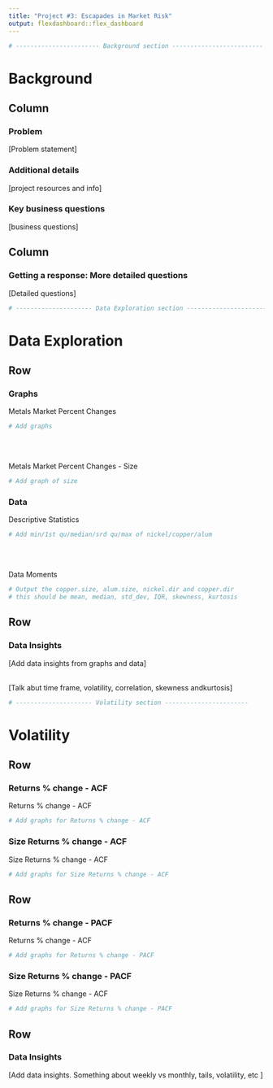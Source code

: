 ```yaml
---
title: "Project #3: Escapades in Market Risk"
output: flexdashboard::flex_dashboard
---
```


```r
# ----------------------- Background section -------------------------
```

Background {data-orientation=columns}
=====================================  
    
Column {data-width=600}
-------------------------------------
    
### Problem

[Problem statement]

### Additional details

[project resources and info]

### Key business questions

[business questions]

Column {data-width=400}
-------------------------------------
   
### Getting a response: More detailed questions

[Detailed questions]

```r
# --------------------- Data Exploration section -----------------------
```

Data Exploration {data-orientation=rows}
=====================================     
   
Row {data-height=600}
-------------------------------------

### Graphs

Metals Market Percent Changes
```r
# Add graphs
```
<br/><br/>

Metals Market Percent Changes - Size  
```r
# Add graph of size
```
   
### Data

Descriptive Statistics
```r
# Add min/1st qu/median/srd qu/max of nickel/copper/alum
```
<br/><br/>

Data Moments
```r
# Output the copper.size, alum.size, nickel.dir and copper.dir
# this should be mean, median, std_dev, IQR, skewness, kurtosis
```

Row {data-height=400}
-------------------------------------
    
### Data Insights

[Add data insights from graphs and data]
<br/><br/>

[Talk abut time frame, volatility, correlation, skewness andkurtosis]


```r
# --------------------- Volatility section -----------------------
```

Volatility {data-orientation=rows}
=====================================     
   
Row {data-height=300}
-------------------------------------

### Returns % change - ACF

Returns % change - ACF
```r
# Add graphs for Returns % change - ACF
```

### Size Returns % change - ACF

Size Returns % change - ACF
```r
# Add graphs for Size Returns % change - ACF
```

Row {data-height=300}
-------------------------------------
    
### Returns % change - PACF

Returns % change - ACF
```r
# Add graphs for Returns % change - PACF
```

### Size Returns % change - PACF

Size Returns % change - ACF
```r
# Add graphs for Size Returns % change - PACF
```

Row {data-height=300}
-------------------------------------

### Data Insights

[Add data insights. Something about weekly vs monthly, tails, volatility, etc ]
